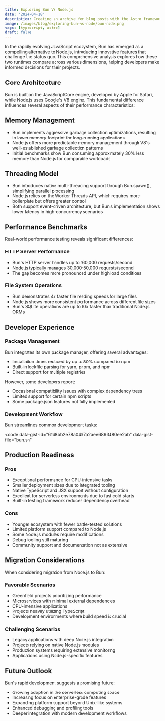 ```yaml
---
title: Exploring Bun Vs Node.js
date: '2024-04-18'
description: Creating an archive for blog posts with the Astro framework based on a year system.
image: /images/blog/exploring-bun-vs-node/bun-node.png
tags: [typescript, astro]
draft: false
---
```


In the rapidly evolving JavaScript ecosystem, Bun has emerged as a compelling alternative to Node.js, introducing innovative features that challenge the status quo. This comprehensive analysis explores how these two runtimes compare across various dimensions, helping developers make informed decisions for their projects.

## Core Architecture

Bun is built on the JavaScriptCore engine, developed by Apple for Safari, while Node.js uses Google's V8 engine. This fundamental difference influences several aspects of their performance characteristics:

## Memory Management

- Bun implements aggressive garbage collection optimizations, resulting in lower memory footprint for long-running applications
- Node.js offers more predictable memory management through V8's well-established garbage collection patterns
- Initial benchmarks show Bun consuming approximately 30% less memory than Node.js for comparable workloads

## Threading Model

- Bun introduces native multi-threading support through Bun.spawn(), simplifying parallel processing
- Node.js relies on the Worker Threads API, which requires more boilerplate but offers greater control
- Both support event-driven architecture, but Bun's implementation shows lower latency in high-concurrency scenarios

## Performance Benchmarks

Real-world performance testing reveals significant differences:

### HTTP Server Performance

- Bun's HTTP server handles up to 160,000 requests/second
- Node.js typically manages 30,000-50,000 requests/second
- The gap becomes more pronounced under high load conditions

### File System Operations

- Bun demonstrates 4x faster file reading speeds for large files
- Node.js shows more consistent performance across different file sizes
- Bun's SQLite operations are up to 10x faster than traditional Node.js ORMs

## Developer Experience

### Package Management

Bun integrates its own package manager, offering several advantages:

- Installation times reduced by up to 80% compared to npm
- Built-in lockfile parsing for yarn, pnpm, and npm
- Direct support for multiple registries

However, some developers report:

- Occasional compatibility issues with complex dependency trees
- Limited support for certain npm scripts
- Some package.json features not fully implemented

### Development Workflow

Bun streamlines common development tasks:

<code
	data-gist-id="61d8bb2e78a0497a2aee6893480ee2ab"
	data-gist-file="bun.sh"
></code>

## Production Readiness

### Pros

- Exceptional performance for CPU-intensive tasks
- Smaller deployment sizes due to integrated tooling
- Native TypeScript and JSX support without configuration
- Excellent for serverless environments due to fast cold starts
- Built-in testing framework reduces dependency overhead

### Cons

- Younger ecosystem with fewer battle-tested solutions
- Limited platform support compared to Node.js
- Some Node.js modules require modifications
- Debug tooling still maturing
- Community support and documentation not as extensive

## Migration Considerations

When considering migration from Node.js to Bun:

### Favorable Scenarios

- Greenfield projects prioritizing performance
- Microservices with minimal external dependencies
- CPU-intensive applications
- Projects heavily utilizing TypeScript
- Development environments where build speed is crucial

### Challenging Scenarios

- Legacy applications with deep Node.js integration
- Projects relying on native Node.js modules
- Production systems requiring extensive monitoring
- Applications using Node.js-specific features

## Future Outlook

Bun's rapid development suggests a promising future:

- Growing adoption in the serverless computing space
- Increasing focus on enterprise-grade features
- Expanding platform support beyond Unix-like systems
- Enhanced debugging and profiling tools
- Deeper integration with modern development workflows
